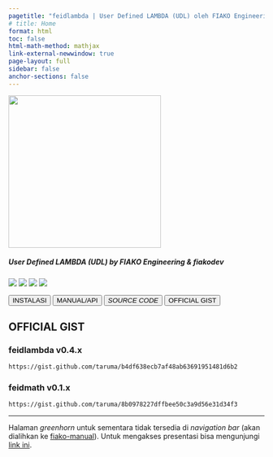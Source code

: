 ```yaml
---
pagetitle: "feidlambda | User Defined LAMBDA (UDL) oleh FIAKO Engineering"
# title: Home
format: html
toc: false
html-math-method: mathjax
link-external-newwindow: true
page-layout: full
sidebar: false
anchor-sections: false
---
```


::: {.text-center}
![](/assets/original_feidlambda.png){width="300"}
:::

::: {.text-center .mb-4}

##### User Defined LAMBDA (UDL) by FIAKO Engineering & **fiako**dev

![](https://img.shields.io/github/v/release/fiakoenjiniring/feidlambda?color=informational&label=feidlambda&labelColor=blueviolet&logo=Microsoft%20Excel&style=flat-square)
![](https://img.shields.io/github/release-date/fiakoenjiniring/feidlambda?color=black&label=release%20date&labelColor=brown&logo=GitHub&logoColor=white)
![](https://img.shields.io/github/actions/workflow/status/fiakoenjiniring/feidlambda/publish.yml?branch=main&label=quarto&labelColor=informational&logo=GitHub%20Actions&logoColor=white)
![](https://img.shields.io/github/license/fiakoenjiniring/feidlambda?color=yellow&labelColor=brown&label=license&)

:::

::: {.text-center}

[<button type="button" class="btn btn-primary m-1">INSTALASI</button>](/docs/install.qmd)
[<button type="button" class="btn btn-info m-1">MANUAL/API</button>](/release/latest.html)
[<button type="button" class="btn btn-dark m-1">_SOURCE CODE_</button>](/release/source-code.qmd)
[<button type="button" class="btn btn-danger m-1">OFFICIAL GIST</button>](https://gist.github.com/taruma/92bd33600a3d42dc9aead87558404a12)

:::

::: {.text-center}

## OFFICIAL GIST

### feidlambda v0.4.x

```default
https://gist.github.com/taruma/b4df638ecb7af48ab63691951481d6b2
```

### feidmath v0.1.x

```default
https://gist.github.com/taruma/8b0978227dffbee50c3a9d56e31d34f3
```

---

:::

::: {.text-center .callout-warning appearance="minimal"}
Halaman *greenhorn* untuk sementara tidak tersedia di _navigation bar_ (akan dialihkan ke [fiako-manual](https://manual.fiako.engineering)). Untuk mengakses presentasi bisa mengunjungi [link ini](/greenhorn/feidlambda-2/presentation.qmd){target="_blank"}.
:::

